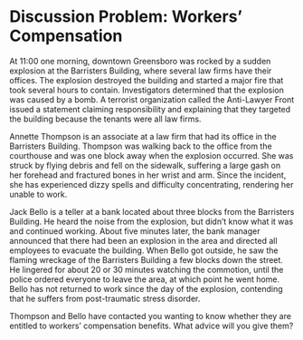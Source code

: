# Discussion Problem: Workers' Compensation {.unnumbered}

At 11:00 one morning, downtown Greensboro was rocked by a sudden explosion at the Barristers Building, where several law firms have their offices. The explosion destroyed the building and started a major fire that took several hours to contain. Investigators determined that the explosion was caused by a bomb. A terrorist organization called the Anti-Lawyer Front issued a statement claiming responsibility and explaining that they targeted the building because the tenants were all law firms. 

Annette Thompson is an associate at a law firm that had its office in the Barristers Building. Thompson was walking back to the office from the courthouse and was one block away when the explosion occurred. She was struck by flying debris and fell on the sidewalk, suffering a large gash on her forehead and fractured bones in her wrist and arm. Since the incident, she has experienced dizzy spells and difficulty concentrating, rendering her unable to work. 

Jack Bello is a teller at a bank located about three blocks from the Barristers Building. He heard the noise from the explosion, but didn't know what it was and continued working. About five minutes later, the bank manager announced that there had been an explosion in the area and directed all employees to evacuate the building. When Bello got outside, he saw the flaming wreckage of the Barristers Building a few blocks down the street. He lingered for about 20 or 30 minutes watching the commotion, until the police ordered everyone to leave the area, at which point he went home. Bello has not returned to work since the day of the explosion, contending that he suffers from post-traumatic stress disorder. 

Thompson and Bello have contacted you wanting to know whether they are entitled to workers' compensation benefits. What advice will you give them? 
